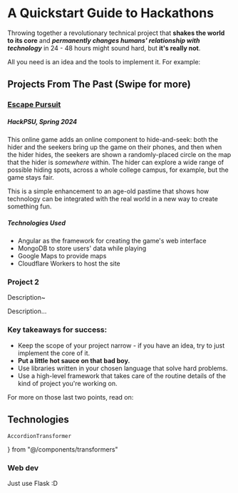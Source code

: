 # A Quickstart Guide to Hackathons

Throwing together a revolutionary technical project that **shakes the world to its core** and ***permanently changes humans' relationship with technology*** in 24 - 48 hours might sound hard, but **it's really not**.

All you need is an idea and the tools to implement it. For example: 

## Projects From The Past <span className="md:hidden my-2 text-base">(Swipe for more)</span>


<CarouselTransformer>

### [Escape Pursuit](https://devpost.com/software/escape-pursuit)

##### HackPSU, Spring 2024

This online game adds an online component to hide-and-seek: both the hider and the seekers bring up the game on their phones, and then when the hider hides, the seekers are shown a randomly-placed circle on the map that the hider is *somewhere* within. The hider can explore a wide range of possible hiding spots, across a whole college campus, for example, but the game stays fair.

This is a simple enhancement to an age-old pastime that shows how technology can be integrated with the real world in a new way to create something fun.

<PopoverTransformer>

##### Technologies Used
   
- Angular as the framework for creating the game's web interface
- MongoDB to store users' data while playing
- Google Maps to provide maps
- Cloudflare Workers to host the site

</PopoverTransformer>

### Project 2

Description~

Description...

</CarouselTransformer>

### Key takeaways for success:

- Keep the scope of your project narrow - if you have an idea, try to just implement the core of it.
- **Put a little hot sauce on that bad boy.**
- Use libraries written in your chosen language that solve hard problems.
- Use a high-level framework that takes care of the routine details of the kind of project you're working on. 

For more on those last two points, read on:

## Technologies

    AccordionTransformer
} from "@/components/transformers"

<AccordionTransformer>

### Web dev

Just use Flask :D

</AccordionTransformer>
